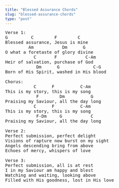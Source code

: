 ```yaml
---
title: "Blessed Assurance Chords"
slug: "blessed-assurance-chords"
type: "post"
---
```


<pre>
Verse 1:
G         C        F        C
Blessed assurance, Jesus is mine                   
         Am           Dm      G
O what a foretaste of glory divine                    
           C       F           C-Am
Heir of salvation, purchase of God                      
            Dm      G             C-G
Born of His Spirit, washed in His blood

Chorus:
           C      F          C-Am
This is my story, this is my song                       
            F        Dm          G
Praising my Saviour, all the day long
           C      F          C-Am
This is my story, this is my song                       
            F-Dm     G           C
Praising my Saviour, all the day long

Verse 2:
Perfect submission, perfect delight 
Visions of rapture now burst on my sight 
Angels descending bring from above 
Echoes of mercy, whispers of love

Verse 3:
Perfect submission, all is at rest 
I in my Saviour am happy and blest 
Watching and waiting, looking above 
Filled with His goodness, lost in His love
</pre>